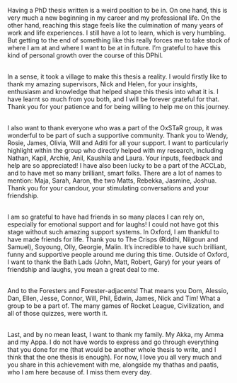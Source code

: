 Having a PhD thesis written is a weird position to be in. On one hand, this is very much a new beginning in my career and my professional life. On the other hand, reaching this stage feels like the culmination of many years of work and life experiences. I still have a lot to learn, which is very humbling. But getting to the end of something like this really forces me to take stock of where I am at and where I want to be at in future. I'm grateful to have this kind of personal growth over the course of this DPhil.

\
In a sense, it took a village to make this thesis a reality. I would firstly like to thank my amazing supervisors, Nick and Helen, for your insights, enthusiasm and knowledge that helped shape this thesis into what it is. I have learnt so much from you both, and I will be forever grateful for that. Thank you for your patience and for being willing to help me on this journey.

\
I also want to thank everyone who was a part of the OxSTaR group, it was wonderful to be part of such a supportive community. Thank you to Wendy, Rosie, James, Olivia, Will and Aditi for all your support. I want to particularly highlight within the group who directly helped with my research, including Nathan, Kapil, Archie, Anil, Kaushila and Laura. Your inputs, feedback and help are so appreciated! I have also been lucky to be a part of the ACCLab, and to have met so many brilliant, smart folks. There are a lot of names to mention: Maja, Sarah, Aaron, the two Matts, Rebekka, Jasmine, Joshua. Thank you for your candour, your stimulating conversations and your friendship.

\
I am so grateful to have had friends in so many places I can rely on, especially for emotional support and for laughs! I could not have got this stage without such amazing support systems. In Oxford, I am thankful to have made friends for life. Thank you to The Crisps (Riddhi, Nilgoun and Samuel), Soyoung, Olly, Georgie, Malin. It's incredible to have such brilliant, funny and supportive people around me during this time. Outside of Oxford, I want to thank the Bath Lads (John, Matt, Robert, Gary) for your years of friendship and laughs, you mean a great deal to me. 

\
And to the Foresters and Forester-adjacents! That means you Dom, Alessio, Dan, Ellen, Jesse, Connor, Will, Phil, Edwin, James, Nick and Tim! What a group to be a part of. The many games of Rocket League, Civilization, and all of those quizzes, were worth it. 

\
Last, and by no mean least, I want to thank my family. My Akka, my Amma and my Appa. I do not have words to express and go through everything that you done for me (that would be another whole thesis to write, and I think that the one thesis is enough). For now, I love you all very much and you share in this achievement with me, alongside my thathas and paatis, who I am here because of. I miss them every day.

\begin{flushright}
Sriraj Aiyer\\
Wolfson College, Oxford \\
30 September 2024
\end{flushright}
